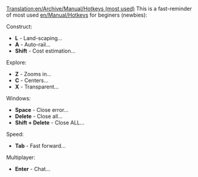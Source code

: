 [[Translation:en/Archive/Manual/Hotkeys (most used)]]
This is a fast-reminder of most used [[en/Manual/Hotkeys]] for beginers (newbies):

Construct:
* '''L''' - Land-scaping...
* '''A''' - Auto-rail...
* '''Shift''' - Cost estimation...
Explore:
* '''Z''' - Zooms in...
* '''C''' - Centers...
* '''X''' - Transparent...
Windows:
* '''Space''' -	Close error...
* '''Delete''' - Close all...
* '''Shift + Delete''' - Close ALL...
Speed:
* '''Tab''' - Fast forward...
Multiplayer:
* '''Enter''' - Chat...